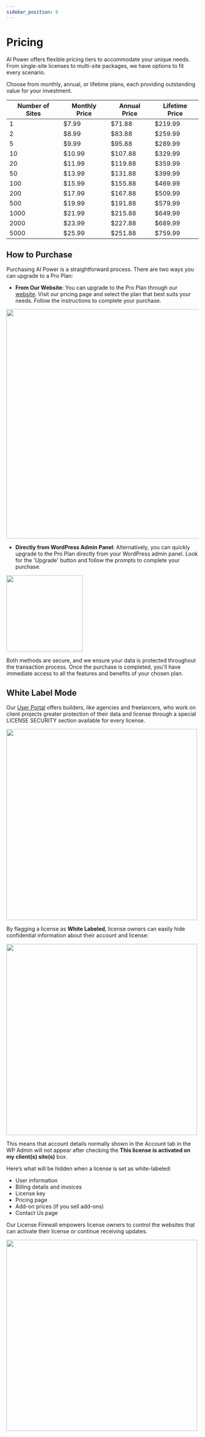 ```yaml
---
sidebar_position: 6
---
```



# Pricing

AI Power offers flexible pricing tiers to accommodate your unique needs. From single-site licenses to multi-site packages, we have options to fit every scenario.

Choose from monthly, annual, or lifetime plans, each providing outstanding value for your investment.

| Number of Sites | Monthly Price | Annual Price | Lifetime Price |
| --------------- | ------------- | ------------ | -------------- |
| 1               | $7.99         | $71.88       | $219.99        |
| 2               | $8.99         | $83.88       | $259.99        |
| 5               | $9.99         | $95.88       | $289.99        |
| 10              | $10.99        | $107.88      | $329.99        |
| 20              | $11.99        | $119.88      | $359.99        |
| 50              | $13.99        | $131.88      | $399.99        |
| 100             | $15.99        | $155.88      | $469.99        |
| 200             | $17.99        | $167.88      | $509.99        |
| 500             | $19.99        | $191.88      | $579.99        |
| 1000            | $21.99        | $215.88      | $649.99        |
| 2000            | $23.99        | $227.88      | $689.99        |
| 5000            | $25.99        | $251.88      | $759.99        |

## How to Purchase

Purchasing AI Power is a straightforward process. There are two ways you can upgrade to a Pro Plan:

- **From Our Website**: You can upgrade to the Pro Plan through our [website](https://aipower.org/pricing/). Visit our pricing page and select the plan that best suits your needs. Follow the instructions to complete your purchase.

<img src={UpgradeButtonSite} width="600"/>

- **Directly from WordPress Admin Panel**: Alternatively, you can quickly upgrade to the Pro Plan directly from your WordPress admin panel. Look for the 'Upgrade' button and follow the prompts to complete your purchase.

<img src={UpgradeButton} width="200"/>

Both methods are secure, and we ensure your data is protected throughout the transaction process. Once the purchase is completed, you'll have immediate access to all the features and benefits of your chosen plan.

## White Label Mode

Our [User Portal](/docs/getting-started/user-portal.md) offers builders, like agencies and freelancers, who work on client projects greater protection of their data and license through a special LICENSE SECURITY section available for every license.

<img src={WhiteLabel} width="500"/>

By flagging a license as **White Labeled**, license owners can easily hide confidential information about their account and license:

<img src={WhiteLabel2} width="500"/>

This means that account details normally shown in the Account tab in the WP Admin will not appear after checking the **This license is activated on my client(s) site(s)** box.

Here’s what will be hidden when a license is set as white-labeled:

- User information
- Billing details and invoices
- License key
- Pricing page
- Add-on prices (if you sell add-ons)
- Contact Us page

Our License Firewall empowers license owners to control the websites that can activate their license or continue receiving updates.

<img src={License} width="500"/>